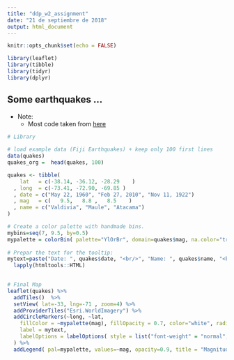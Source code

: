 ---
title: "ddp_w2_assignment"
date: "21 de septiembre de 2018"
output: html_document
---

```{r setup, include=FALSE}
knitr::opts_chunk$set(echo = FALSE)

library(leaflet)
library(tibble)
library(tidyr)
library(dplyr)

```

## Some earthquakes ...

* Note:
   * Most code taken from [here](http://www.r-graph-gallery.com/19-map-leafletr/)
   
```{r}
# Library
 
# load example data (Fiji Earthquakes) + keep only 100 first lines
data(quakes)
quakes_org =  head(quakes, 100)

quakes <- tibble(
    lat   = c(-38.14, -36.12, -28.29	)
  , long  = c(-73.41, -72.90, -69.85 )
  , date = c("May 22, 1960", "Feb 27, 2010", "Nov 11, 1922")
  , mag   = c(   9.5,   8.8 ,   8.5    )
  , name = c("Valdivia", "Maule", "Atacama")
)
```

```{r}
 
# Create a color palette with handmade bins.
mybins=seq(7, 9.5, by=0.5)
mypalette = colorBin( palette="YlOrBr", domain=quakes$mag, na.color="transparent", bins=mybins)
 
# Prepar the text for the tooltip:
mytext=paste("Date: ", quakes$date, "<br/>", "Name: ", quakes$name, "<br/>", "Magnitude: ", quakes$mag, sep="") %>%
  lapply(htmltools::HTML)
 
```


```{r}

# Final Map
leaflet(quakes) %>% 
  addTiles()  %>% 
  setView( lat=-33, lng=-71 , zoom=4) %>%
  addProviderTiles("Esri.WorldImagery") %>%
  addCircleMarkers(~long, ~lat, 
    fillColor = ~mypalette(mag), fillOpacity = 0.7, color="white", radius=8, stroke=FALSE,
    label = mytext,
    labelOptions = labelOptions( style = list("font-weight" = "normal", padding = "3px 8px"), textsize = "13px", direction = "auto")
  ) %>%
  addLegend( pal=mypalette, values=~mag, opacity=0.9, title = "Magnitude", position = "bottomright" )

```



